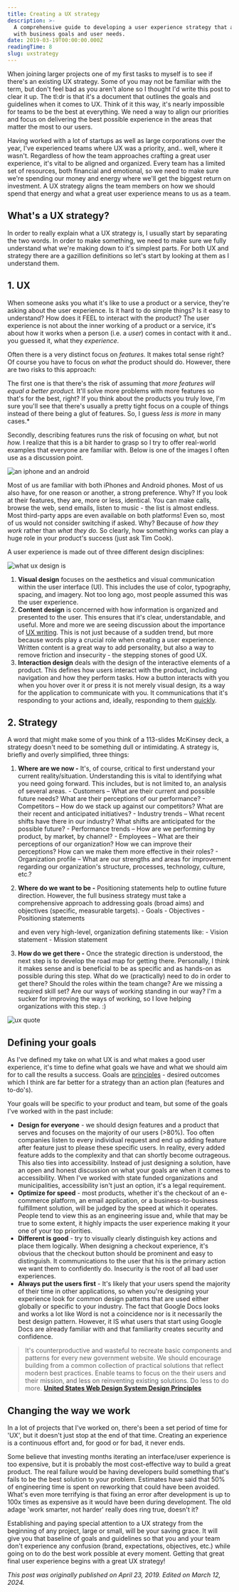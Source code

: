 ```yaml
---
title: Creating a UX strategy
description: >-
  A comprehensive guide to developing a user experience strategy that aligns
  with business goals and user needs.
date: 2019-03-19T00:00:00.000Z
readingTime: 8
slug: uxstrategy
---
```


When joining larger projects one of my first tasks to myself is to see if there's an existing UX strategy. Some of you may not be familiar with the term, but don't feel bad as you aren't alone so I thought I'd write this post to clear it up. The tl:dr is that it's a document that outlines the goals and guidelines when it comes to UX. Think of it this way, it's nearly impossible for teams to be the best at everything. We need a way to align our priorities and focus on delivering the best possible experience in the areas that matter the most to our users.

Having worked with a lot of startups as well as large corporations over the year, I've experienced teams where UX was a priority, and.. well, where it wasn't. Regardless of how the team approaches crafting a great user experience, it's vital to be aligned and organized. Every team has a limited set of resources, both financial and emotional, so we need to make sure we're spending our money and energy where we'll get the biggest return on investment. A UX strategy aligns the team members on how we should spend that energy and what a great user experience means to us as a team.

## What's a UX strategy?

In order to really explain what a UX strategy is, I usually start by separating the two words. In order to make something, we need to make sure we fully understand what we're making down to it's simplest parts. For both UX and strategy there are a gazillion definitions so let's start by looking at them as I understand them.

## 1. UX

When someone asks you what it's like to use a product or a service, they're asking about the user experience. Is it hard to do simple things? Is it easy to understand? How does it FEEL to interact with the product? The user experience is not about the inner working of a product or a service, it's about how it works when a person (i.e. a *user*) comes in contact with it and.. you guessed it, what they *experience*.

Often there is a very distinct focus on *features.* It makes total sense right? Of course you have to focus on *what* the product should do. However, there are two risks to this approach: 

The first one is that there's the risk of assuming that *more features will equal a better product.* It'll solve more problems with more features so that's for the best, right? If you think about the products you truly love, I'm sure you'll see that there's usually a pretty tight focus on a couple of things instead of there being a glut of features. So, I guess *less is more* in many cases.*

Secondly, describing features runs the risk of focusing on *what,* but not *how.* I realize that this is a bit harder to grasp so I try to offer real-world examples that everyone are familiar with. Below is one of the images I often use as a discussion point.

![an iphone and an android](/images/articles/ux_strategy_phone.webp)

Most of us are familiar with both iPhones and Android phones. Most of us also have, for one reason or another, a strong preference. Why? If you look at their features, they are, more or less, identical. You can make calls, browse the web, send emails, listen to music - the list is almost endless. Most third-party apps are even available on both platforms! Even so, most of us would not consider switching if asked. Why? Because of *how they work* rather than *what they do.* So clearly, how something works can play a huge role in your product's success (just ask Tim Cook).

A user experience is made out of three different design disciplines:

![what ux design is](/images/articles/ux_strategy.webp)

1. **Visual design** focuses on the aesthetics and visual communication within the user interface (UI). This includes the use of color, typography, spacing, and imagery. Not too long ago, most people assumed this was the user experience. 
2. **Content design** is concerned with how information is organized and presented to the user. This ensures that it's clear, understandable, and useful. More and more we are seeing discussion about the importance of <a href="https://www.antonsten.com/uxwriter/">UX writing</a>. This is not just because of a sudden trend, but more because words play a crucial role when creating a user experience. Written content is a great way to add personality, but also a way to remove friction and insecurity - the stepping stones of good UX.
3. **Interaction design** deals with the design of the interactive elements of a product. This defines how users interact with the product, including navigation and how they perform tasks. How a button interacts with you when you hover over it or press it is not merely visual design, its a way for the application to communicate with you. It communications that it's responding to your actions and, ideally, responding to them <a href="https://www.antonsten.com/waiting/">quickly</a>.

## 2. Strategy

A word that might make some of you think of a 113-slides McKinsey deck, a strategy doesn't need  to be something dull or intimidating. A strategy is, briefly and overly simplified, three things:

1. **Where are we now -** It's, of course, critical to first understand your current reality/situation. Understanding this is vital to identifying what you need going forward. This includes, but is not limited to, an analysis of several areas.
       - Customers – What are their current and possible future needs? What are their perceptions of our performance?
       - Competitors – How do we stack up against our competitors? What are their recent and anticipated initiatives?
       - Industry trends – What recent shifts have there in our industry? What shifts are anticipated for the possible future?
       - Performance trends – How are we performing by product, by market, by channel?
       - Employees – What are their perceptions of our organization? How we can improve their perceptions? How can we make them more effective in their roles?
       - Organization profile – What are our strengths and areas for improvement regarding our organization's structure, processes, technology, culture, etc.?
      
3. **Where do we want to be -** Positioning statements help to outline future direction. However, the full business strategy must take a comprehensive approach to addressing goals (broad aims) and objectives (specific, measurable targets).
       - Goals
       - Objectives
       - Positioning statements

   and even very high-level, organization defining statements like:
       - Vision statement
       - Mission statement
 
5. **How do we get there -** Once the strategic direction is understood, the next step is to develop the road map for getting there. Personally, I think it makes sense and is beneficial to be as specific and as hands-on as possible during this step. What do we (practically) need to do in order to get there? Should the roles within the team change? Are we missing a required skill set? Are our ways of working standing in our way? I'm a sucker for improving the ways of working, so I love helping organizations with this step. :)

![ux quote](/images/articles/ux_strategy_quote.webp)

## Defining your goals

As I've defined my take on what UX is and what makes a good user experience, it's time to define what goals we have and what we should aim for to call the results a success. Goals are <a href="https://www.antonsten.com/writing/the-power-of-product-principles">principles</a> - desired outcomes which I think are far better for a strategy than an action plan (features and to-do's).

Your goals will be specific to your product and team, but some of the goals I've worked with in the past include:

- **Design for everyone** - we should design features and a product that serves and focuses on the majority of our users (>80%). Too often companies listen to every individual request and end up adding feature after feature just to please these specific users. In reality, every added feature adds to the complexity and that can shortly become outrageous. This also ties into accessibility. Instead of just designing a solution, have an open and honest discussion on what your goals are when it comes to accessibility. When I've worked with state funded organizations and municipalities, accessibility isn't just an option, it's a legal requirement.
- **Optimize for speed** - most products, whether it's the checkout of an e-commerce platform, an email application, or a business-to-business fulfillment solution, will be judged by the speed at which it operates. People tend to view this as an engineering issue and, while that may be true to some extent, it highly impacts the user experience making it your one of your top priorities.
- **Different is good** - try to visually clearly distinguish key actions and place them logically. When designing a checkout experience, it's obvious that the checkout button should be prominent and easy to distinguish. It communications to the user that his is the primary action we want them to confidently do. Insecurity is the root of all bad user experiences.
- **Always put the users first** - It's likely that your users spend the majority of their time in other applications, so when you're designing your experience look for common design patterns that are used either globally or specific to your industry. The fact that Google Docs looks and works a lot like Word is not a coincidence nor is it necessarily the best design pattern. However, it IS what users that start using Google Docs are already familiar with and that familiarity creates security and confidence.

>It's counterproductive and wasteful to recreate basic components and patterns for every new government website. We should encourage building from a common collection of practical solutions that reflect modern best practices. Enable teams to focus on the their users and their mission, and less on reinventing existing solutions. Do less to do more. **<a href="https://v2.designsystem.digital.gov/about/design-principles/">United States Web Design System Design Principles</a>**

## Changing the way we work

In a lot of projects that I've worked on, there's been a set period of time for 'UX', but it doesn't just stop at the end of that time. Creating an experience is a continuous effort and, for good or for bad, it never ends. 

Some believe that investing months iterating an interface/user experience is too expensive, but it is probably the most cost-effective way to build a great product. The real failure would be having developers build something that's fails to be the best solution to your problem. Estimates have said that 50% of engineering time is spent on reworking that could have been avoided. What's even more terrifying is that fixing an error after development is up to 100x times as expensive as it would have been during development. The old adage 'work smarter, not harder' really does ring true, doesn't it?

Establishing and paying special attention to a UX strategy from the beginning of any project, large or small, will be your saving grace. It will give you that baseline of goals and guidelines so that you and your team don't experience any confusion (brand, expectations, objectives, etc.) while going on to do the best work possible at every moment. Getting that great final user experience begins with a great UX strategy!

*This post was originally published on April 23, 2019. Edited on March 12, 2024.*
